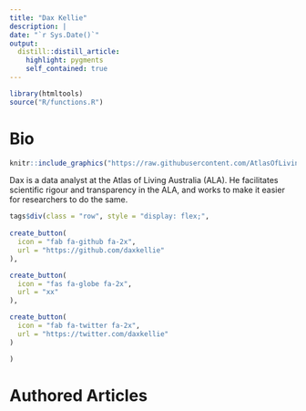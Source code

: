 ```yaml
---
title: "Dax Kellie"
description: |
date: "`r Sys.Date()`"
output: 
  distill::distill_article:
    highlight: pygments
    self_contained: true
---
```


```r
library(htmltools)
source("R/functions.R")
```


# Bio

:::float-image

```r
knitr::include_graphics("https://raw.githubusercontent.com/AtlasOfLivingAustralia/SDS_website/main/images/people/dax.jpg")
```

Dax is a data analyst at the Atlas of Living Australia (ALA). He facilitates scientific rigour and transparency in the ALA, and works to make it easier for researchers to do the same.

```r
tags$div(class = "row", style = "display: flex;",
         
create_button(
  icon = "fab fa-github fa-2x",
  url = "https://github.com/daxkellie"
),

create_button(
  icon = "fas fa-globe fa-2x",
  url = "xx"
),

create_button(
  icon = "fab fa-twitter fa-2x",
  url = "https://twitter.com/daxkellie"
)

)
```

:::


# Authored Articles
